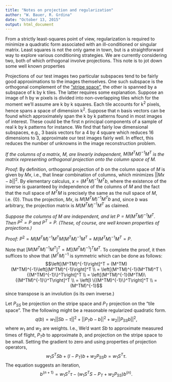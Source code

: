 ```yaml
---
title: "Notes on projection and regularization"
author: "W. Bauer, R. Grdina"
date: "October 13, 2015"
output: html_document
---
```


From a strictly least-squares point of view, regularization is required to minimize a quadratic form associated with an ill-conditioned or singular matrix. Least squares is not the only game in town, but is a straightforward way to explore various conditioning strategies. We are currently considering two, both of which orthogonal involve projections. This note is to jot down some well known properties 

Projections of our test images two particular subspaces tend to be fairly good approximations to the images themselves. One such subspace is the orthogonal complement of the ["stripe space"](proj_on_perp_of_stripes.html), the other is spanned by a subspace of k by k tiles. The latter requires some explanation. Suppose an image of h by w pixels is divided into non-overlapping tiles which for the moment we'll assume are k by k squares. Each tile accounts for k^2^ pixels, hence spans a space of dimension k^2^. Suppose that n basis vectors can be found which approximately span the k by k patterns found in most images of interest. These could be the first n principal components of a sample of real k by k patterns for instance. We find that fairly low dimensional subspaces, e.g., 3 basis vectors for a 4 by 4 square which reduces 16 dimensions to 3, approximate our test images fairly well. In effect, this reduces the number of unknowns in the image reconstruction problem.

*If the columns of a matrix, $M$, are linearly independent, $M(M^TM)^{-1}M^T$ is the matrix representing orthogonal projection onto the column space of $M$.*

*Proof:* By definition, orthogonal projection of $b$ on the column space of $M$ is given by $Mx$, i.e., that linear combination of columns, which minimizes $||Mx-b||^2$. By elementary calculus, $x = (M^TM)^{-1}M^Tb,$ where the existence of the inverse is guaranteed by independence of the columns of $M$ and the fact that the null space of $M^TM$ is precisely the same as the null space of $M$, i.e. $\{0\}.$ Thus the projection, $Mx$, is $M(M^TM)^{-1}M^Tb$ and, since $b$ was arbitrary, the projection matrix is $M(M^TM)^{-1}M^T$ as claimed.

*Suppose the columns of $M$ are independent, and let $P = M(M^TM)^{-1}M^T.$ Then $P^2 = P$ and $P^T = P.$ (These, of course, are well known properties of projections.)*

*Proof:* $P^2 = M(M^TM)^{-1}M^TM(M^TM)^{-1}M^T = M(M^TM)^{-1}M^T = P.$

Note that $\left[M(M^TM)^{-1}M^T\right]^T = M\left[(M^TM)^{-1}\right]^TM^T.$ To complete the proof, it then suffices to show that $(M^TM)^{-1}$ is symmetric which can be done as follows:$$\left[(M^TM)^{-1}\right]^T = (M^TM)(M^TM)^{-1}\left[(M^TM)^{-1}\right]^T \\
= \left[(M^TM)^{-1}(M^TM)^T \{(M^TM)^{-1}\}^T\right]^T \\
= \left[(M^TM)^{-1}(M^TM)\{(M^TM)^{-1}\}^T\right]^T \\
= \left[I \{(M^TM)^{-1}\}^T\right]^T \\
= (M^TM)^{-1}$$since transpose is an involution (is its own inverse.)

Let $P_{SS}$ be projection on the stripe space and $P_{T}$ projection on the "tile space". The the following might be a reasonable regularized quadratic form.$$q(b) = w_1||Sb-\tau||^2 + ||P_Tb - b||^2 + w_2||P_{SS}b||^2,$$where $w_1$ and $w_2$ are weights. I.e., We'd want $Sb$ to approximate measured times of flight, $P_Tb$ to approximate $b,$ and projection on the stripe space to be small. Setting the gradient to zero and using properties of projection operators,$$w_1S^TSb + (I-P_T)b + w_2P_{SS}b = w_1S^T\tau.$$The equation suggests an iteration,$$b^{(n+1)} = w_1S^T\tau - \left(w_1S^TS - P_T + w_2P_{SS}\right)b^{(n)}.$$